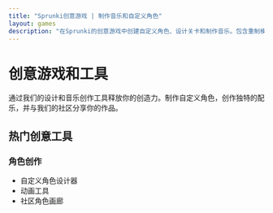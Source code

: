```yaml
---
title: "Sprunki创意游戏 | 制作音乐和自定义角色"
layout: games
description: "在Sprunki的创意游戏中创建自定义角色、设计关卡和制作音乐。包含重制模式、角色制作器和社区分享工具。"
---
```


# 创意游戏和工具

通过我们的设计和音乐创作工具释放你的创造力。制作自定义角色，创作独特的配乐，并与我们的社区分享你的作品。

## 热门创意工具

### 角色创作
- 自定义角色设计器
- 动画工具
- 社区角色画廊